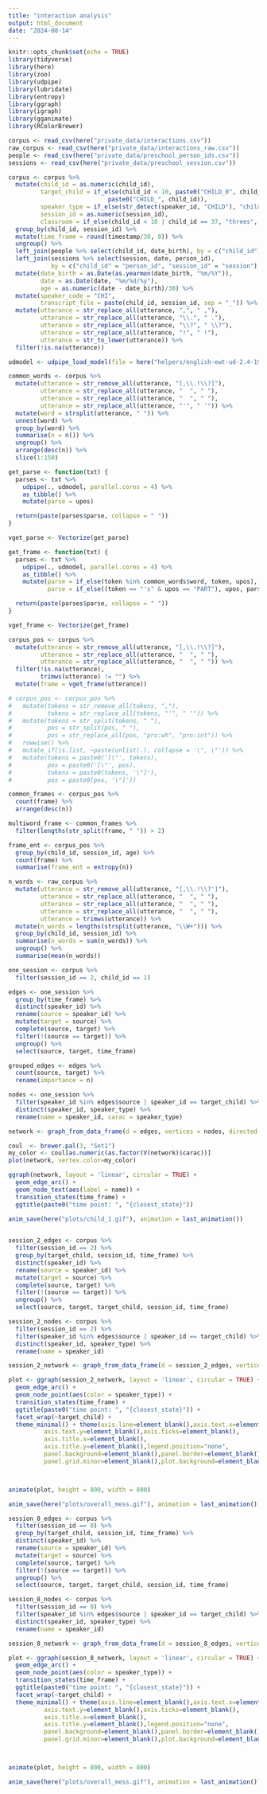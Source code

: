 ```yaml
---
title: "interaction analysis"
output: html_document
date: "2024-08-14"
---
```


```r
knitr::opts_chunk$set(echo = TRUE)
library(tidyverse)
library(here)
library(zoo)
library(udpipe)
library(lubridate)
library(entropy)
library(ggraph)
library(igraph)
library(gganimate)
library(RColorBrewer)
```

```r
corpus <- read_csv(here("private_data/interactions.csv"))
raw_corpus <- read_csv(here("private_data/interactions_raw.csv"))
people <- read_csv(here("private_data/preschool_person_ids.csv"))
sessions <- read_csv(here("private_data/preschool_session.csv"))

corpus <- corpus %>%
  mutate(child_id = as.numeric(child_id),
         target_child = if_else(child_id < 10, paste0("CHILD_0", child_id),
                            paste0("CHILD_", child_id)),
         speaker_type = if_else(str_detect(speaker_id, "CHILD"), "child", "adult"),
         session_id = as.numeric(session_id),
         classroom = if_else(child_id < 18 | child_id == 37, "threes", "fours")) %>%
  group_by(child_id, session_id) %>%
  mutate(time_frame = round(timestamp/30, 0)) %>%
  ungroup() %>% 
  left_join(people %>% select(child_id, date_birth), by = c("child_id")) %>%
  left_join(sessions %>% select(session, date, person_id), 
            by = c("child_id" = "person_id", "session_id" = "session")) %>%
  mutate(date_birth = as.Date(as.yearmon(date_birth, "%m/%Y")),
         date = as.Date(date, "%m/%d/%y"),
         age = as.numeric(date - date_birth)/30) %>%
  mutate(speaker_code = "CHI",
         transcript_file = paste(child_id, session_id, sep = "_")) %>%
  mutate(utterance = str_replace_all(utterance, ",", " ,"),
         utterance = str_replace_all(utterance, "\\.", " ."),
         utterance = str_replace_all(utterance, "\\?", " \\?"),
         utterance = str_replace_all(utterance, "!", " !"),
         utterance = str_to_lower(utterance)) %>%
  filter(!is.na(utterance))
```

```r
udmodel <- udpipe_load_model(file = here("helpers/english-ewt-ud-2.4-190531.udpipe"))

common_words <- corpus %>%
  mutate(utterance = str_remove_all(utterance, "[,\\.!\\?]"),
         utterance = str_replace_all(utterance, "  ", " "),
         utterance = str_replace_all(utterance, "  ", " "),
         utterance = str_replace_all(utterance, "'", " '")) %>%
  mutate(word = strsplit(utterance, " ")) %>% 
  unnest(word) %>%
  group_by(word) %>%
  summarise(n = n()) %>%
  ungroup() %>%
  arrange(desc(n)) %>%
  slice(1:150)

get_parse <- function(txt) {
  parses <- txt %>%
    udpipe(., udmodel, parallel.cores = 4) %>%
    as_tibble() %>%
    mutate(parse = upos)

  return(paste(parses$parse, collapse = " "))
}

vget_parse <- Vectorize(get_parse)

get_frame <- function(txt) {
  parses <- txt %>%
    udpipe(., udmodel, parallel.cores = 4) %>%
    as_tibble() %>%
    mutate(parse = if_else(token %in% common_words$word, token, upos),
           parse = if_else((token == "'s" & upos == "PART"), upos, parse))

  return(paste(parses$parse, collapse = " "))
}

vget_frame <- Vectorize(get_frame)

corpus_pos <- corpus %>%
  mutate(utterance = str_remove_all(utterance, "[,\\.!\\?]"),
         utterance = str_replace_all(utterance, "  ", " "),
         utterance = str_replace_all(utterance, "  ", " ")) %>%
  filter(!is.na(utterance),
         trimws(utterance) != "") %>%
  mutate(frame = vget_frame(utterance))

# corpus_pos <- corpus_pos %>%
#   mutate(tokens = str_remove_all(tokens, ","),
#          tokens = str_replace_all(tokens, "'", " '")) %>%
#   mutate(tokens = str_split(tokens, " "),
#          pos = str_split(pos, " "),
#          pos = str_replace_all(pos, "pro:wh", "pro:int")) %>%
#   rowwise() %>%
#   mutate_if(is.list, ~paste(unlist(.), collapse = '\", \"')) %>%
#   mutate(tokens = paste0('[\"', tokens),
#          pos = paste0('[\"', pos),
#          tokens = paste0(tokens, '\"]'),
#          pos = paste0(pos, '\"]'))
```

```r
common_frames <- corpus_pos %>%
  count(frame) %>%
  arrange(desc(n))

multiword_frame <- common_frames %>%
  filter(lengths(str_split(frame, " ")) > 2)

frame_ent <- corpus_pos %>%
  group_by(child_id, session_id, age) %>%
  count(frame) %>%
  summarise(frame_ent = entropy(n))
```
```r
n_words <- raw_corpus %>%
  mutate(utterance = str_remove_all(utterance, "[,\\.!\\?']"),
         utterance = str_replace_all(utterance, "  ", " "),
         utterance = str_replace_all(utterance, "  ", " "),
         utterance = str_replace_all(utterance, "  ", " "),
         utterance = trimws(utterance)) %>%
  mutate(n_words = lengths(strsplit(utterance, "\\W+"))) %>%
  group_by(child_id, session_id) %>%
  summarise(n_words = sum(n_words)) %>%
  ungroup() %>%
  summarise(mean(n_words))

```
```r
one_session <- corpus %>%
  filter(session_id == 2, child_id == 1)

edges <- one_session %>%
  group_by(time_frame) %>%
  distinct(speaker_id) %>%
  rename(source = speaker_id) %>%
  mutate(target = source) %>%
  complete(source, target) %>%
  filter(!(source == target)) %>%
  ungroup() %>%
  select(source, target, time_frame)

grouped_edges <- edges %>%
  count(source, target) %>%
  rename(importance = n)

nodes <- one_session %>%
  filter(speaker_id %in% edges$source | speaker_id == target_child) %>%
  distinct(speaker_id, speaker_type) %>%
  rename(name = speaker_id, carac = speaker_type)

network <- graph_from_data_frame(d = edges, vertices = nodes, directed = F)

coul  <- brewer.pal(3, "Set1") 
my_color <- coul[as.numeric(as.factor(V(network)$carac))]
plot(network, vertex.color=my_color)

ggraph(network, layout = 'linear', circular = TRUE) + 
  geom_edge_arc() +
  geom_node_text(aes(label = name)) +
  transition_states(time_frame) +
  ggtitle(paste0("time point: ", "{closest_state}"))

anim_save(here("plots/child_1.gif"), animation = last_animation())
 
```

```r
session_2_edges <- corpus %>%
  filter(session_id == 2) %>%
  group_by(target_child, session_id, time_frame) %>%
  distinct(speaker_id) %>%
  rename(source = speaker_id) %>%
  mutate(target = source) %>%
  complete(source, target) %>%
  filter(!(source == target)) %>%
  ungroup() %>%
  select(source, target, target_child, session_id, time_frame)

session_2_nodes <- corpus %>%
  filter(session_id == 2) %>%
  filter(speaker_id %in% edges$source | speaker_id == target_child) %>%
  distinct(speaker_id, speaker_type) %>%
  rename(name = speaker_id)

session_2_network <- graph_from_data_frame(d = session_2_edges, vertices = session_2_nodes, directed = F)

plot <- ggraph(session_2_network, layout = 'linear', circular = TRUE) + 
  geom_edge_arc() +
  geom_node_point(aes(color = speaker_type)) +
  transition_states(time_frame) +
  ggtitle(paste0("time point: ", "{closest_state}")) +
  facet_wrap(~target_child) +
  theme_minimal() + theme(axis.line=element_blank(),axis.text.x=element_blank(),
          axis.text.y=element_blank(),axis.ticks=element_blank(),
          axis.title.x=element_blank(),
          axis.title.y=element_blank(),legend.position="none",
          panel.background=element_blank(),panel.border=element_blank(),panel.grid.major=element_blank(),
          panel.grid.minor=element_blank(),plot.background=element_blank())



animate(plot, height = 800, width = 800)

anim_save(here("plots/overall_mess.gif"), animation = last_animation())


```

```r
session_8_edges <- corpus %>%
  filter(session_id == 8) %>%
  group_by(target_child, session_id, time_frame) %>%
  distinct(speaker_id) %>%
  rename(source = speaker_id) %>%
  mutate(target = source) %>%
  complete(source, target) %>%
  filter(!(source == target)) %>%
  ungroup() %>%
  select(source, target, target_child, session_id, time_frame)

session_8_nodes <- corpus %>%
  filter(session_id == 8) %>%
  filter(speaker_id %in% edges$source | speaker_id == target_child) %>%
  distinct(speaker_id, speaker_type) %>%
  rename(name = speaker_id)

session_8_network <- graph_from_data_frame(d = session_8_edges, vertices = session_8_nodes, directed = F)

plot <- ggraph(session_8_network, layout = 'linear', circular = TRUE) + 
  geom_edge_arc() +
  geom_node_point(aes(color = speaker_type)) +
  transition_states(time_frame) +
  ggtitle(paste0("time point: ", "{closest_state}")) +
  facet_wrap(~target_child) +
  theme_minimal() + theme(axis.line=element_blank(),axis.text.x=element_blank(),
          axis.text.y=element_blank(),axis.ticks=element_blank(),
          axis.title.x=element_blank(),
          axis.title.y=element_blank(),legend.position="none",
          panel.background=element_blank(),panel.border=element_blank(),panel.grid.major=element_blank(),
          panel.grid.minor=element_blank(),plot.background=element_blank())



animate(plot, height = 800, width = 800)

anim_save(here("plots/overall_mess.gif"), animation = last_animation())


```

